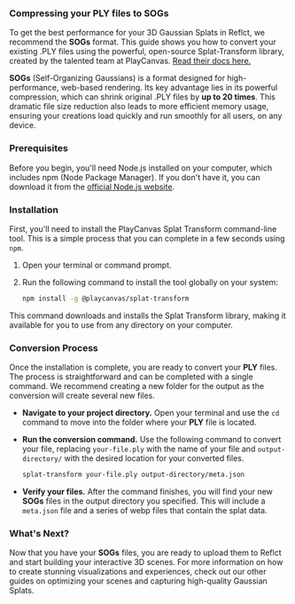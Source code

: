 ### Compressing your PLY files to SOGs

To get the best performance for your 3D Gaussian Splats in Reflct, we recommend the **SOGs** format. This guide shows you how to convert your existing .PLY files using the powerful, open-source Splat-Transform library, created by the talented team at PlayCanvas. [Read their docs here.](https://developer.playcanvas.com/user-manual/gaussian-splatting/editing/splat-transform/#format-conversion) 

**SOGs** (Self-Organizing Gaussians) is a format designed for high-performance, web-based rendering. Its key advantage lies in its powerful compression, which can shrink original .PLY files by **up to 20 times**. This dramatic file size reduction also leads to more efficient memory usage, ensuring your creations load quickly and run smoothly for all users, on any device.

### Prerequisites

Before you begin, you'll need Node.js installed on your computer, which includes npm (Node Package Manager). If you don't have it, you can download it from the [official Node.js website](https://nodejs.org/).

### Installation

First, you'll need to install the PlayCanvas Splat Transform command-line tool. This is a simple process that you can complete in a few seconds using `npm`.

1.  Open your terminal or command prompt.
2.  Run the following command to install the tool globally on your system:

    ```bash
    npm install -g @playcanvas/splat-transform
    ```

This command downloads and installs the Splat Transform library, making it available for you to use from any directory on your computer.

### Conversion Process

Once the installation is complete, you are ready to convert your **PLY** files. The process is straightforward and can be completed with a single command. We recommend creating a new folder for the output as the conversion will create several new files.

* **Navigate to your project directory.** Open your terminal and use the `cd` command to move into the folder where your **PLY** file is located.
* **Run the conversion command.** Use the following command to convert your file, replacing `your-file.ply` with the name of your file and `output-directory/` with the desired location for your converted files.
    ```bash
    splat-transform your-file.ply output-directory/meta.json
    ```

* **Verify your files.** After the command finishes, you will find your new **SOGs** files in the output directory you specified. This will include a `meta.json` file and a series of webp files that contain the splat data.

### What's Next?

Now that you have your **SOGs** files, you are ready to upload them to Reflct and start building your interactive 3D scenes. For more information on how to create stunning visualizations and experiences, check out our other guides on optimizing your scenes and capturing high-quality Gaussian Splats.
